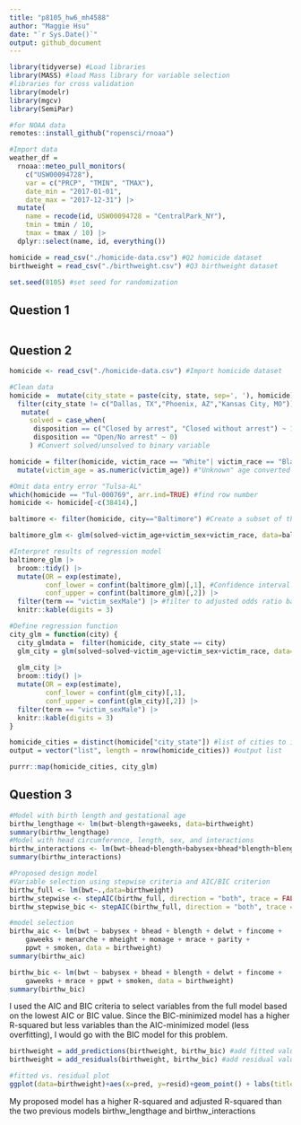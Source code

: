 ```yaml
---
title: "p8105_hw6_mh4588"
author: "Maggie Hsu"
date: "`r Sys.Date()`"
output: github_document
---
```


```r
library(tidyverse) #Load libraries
library(MASS) #load Mass library for variable selection
#libraries for cross validation
library(modelr)
library(mgcv)
library(SemiPar)

#for NOAA data
remotes::install_github("ropensci/rnoaa")

#Import data
weather_df = 
  rnoaa::meteo_pull_monitors(
    c("USW00094728"),
    var = c("PRCP", "TMIN", "TMAX"), 
    date_min = "2017-01-01",
    date_max = "2017-12-31") |>
  mutate(
    name = recode(id, USW00094728 = "CentralPark_NY"),
    tmin = tmin / 10,
    tmax = tmax / 10) |>
  dplyr::select(name, id, everything())

homicide = read_csv("./homicide-data.csv") #Q2 homicide dataset
birthweight = read_csv("./birthweight.csv") #Q3 birthweight dataset

set.seed(8105) #set seed for randomization 
```
## Question 1
```r

```

## Question 2
```r
homicide <- read_csv("./homicide-data.csv") #Import homicide dataset

#Clean data
homicide =  mutate(city_state = paste(city, state, sep=', '), homicide) |> #Create "city,state" variable
  filter(city_state != c("Dallas, TX","Phoenix, AZ","Kansas City, MO")) |> #Omit cities Dallas, TX; Phoenix, AZ; and Kansas City, MO
   mutate(
     solved = case_when(
      disposition == c("Closed by arrest", "Closed without arrest") ~ 1, 
      disposition == "Open/No arrest" ~ 0)
     ) #Convert solved/unsolved to binary variable

homicide = filter(homicide, victim_race == "White"| victim_race == "Black") |> #Select victim_race to only have observations where victim_race is white or black
  mutate(victim_age = as.numeric(victim_age)) #"Unknown" age converted into NAs

#Omit data entry error "Tulsa-AL"
which(homicide == "Tul-000769", arr.ind=TRUE) #find row number
homicide <- homicide[-c(38414),]
```
```r
baltimore <- filter(homicide, city=="Baltimore") #Create a subset of the dataset homicide for just Baltimore observations.

baltimore_glm <- glm(solved~victim_age+victim_sex+victim_race, data=baltimore, family = binomial()) #Set up regression model

#Interpret results of regression model
baltimore_glm |>
  broom::tidy() |>
  mutate(OR = exp(estimate), 
         conf_lower = confint(baltimore_glm)[,1], #Confidence interval bounds
         conf_upper = confint(baltimore_glm)[,2]) |>
  filter(term == "victim_sexMale") |> #filter to adjusted odds ratio based on sex
  knitr::kable(digits = 3) 
```
```r
#Define regression function 
city_glm = function(city) {
  city_glmdata =  filter(homicide, city_state == city)
  glm_city = glm(solved~solved~victim_age+victim_sex+victim_race, data=city_glmdata, family=binomial())
  
  glm_city |>
  broom::tidy() |>
  mutate(OR = exp(estimate), 
         conf_lower = confint(glm_city)[,1],
         conf_upper = confint(glm_city)[,2]) |>
  filter(term == "victim_sexMale") |>
  knitr::kable(digits = 3) 
}

```

```r
homicide_cities = distinct(homicide["city_state"]) #list of cities to iterate over
output = vector("list", length = nrow(homicide_cities)) #output list

purrr::map(homicide_cities, city_glm)
```
## Question 3
```r
#Model with birth length and gestational age
birthw_lengthage <- lm(bwt~blength+gaweeks, data=birthweight)
summary(birthw_lengthage)
#Model with head circumference, length, sex, and interactions
birthw_interactions <- lm(bwt~bhead+blength+babysex+bhead*blength+blength*babysex+bhead*babysex+bhead*babysex*blength, data=birthweight)
summary(birthw_interactions)
```
```r
#Proposed design model
#Variable selection using stepwise criteria and AIC/BIC criterion
birthw_full <- lm(bwt~.,data=birthweight)
birthw_stepwise <- stepAIC(birthw_full, direction = "both", trace = FALSE, k=2)
birthw_stepwise_bic <- stepAIC(birthw_full, direction = "both", trace = FALSE, k=log(4342))

#model selection
birthw_aic <- lm(bwt ~ babysex + bhead + blength + delwt + fincome + 
    gaweeks + menarche + mheight + momage + mrace + parity + 
    ppwt + smoken, data = birthweight)
summary(birthw_aic)

birthw_bic <- lm(bwt ~ babysex + bhead + blength + delwt + fincome + 
    gaweeks + mrace + ppwt + smoken, data = birthweight)
summary(birthw_bic)

```
I used the AIC and BIC criteria to select variables from the full model based on the lowest AIC or BIC value. Since the BIC-minimized model has a higher R-squared but less variables than the AIC-minimized model (less overfitting), I would go with the BIC model for this problem.
```r
birthweight = add_predictions(birthweight, birthw_bic) #add fitted values
birthweight = add_residuals(birthweight, birthw_bic) #add residual values

#fitted vs. residual plot
ggplot(data=birthweight)+aes(x=pred, y=resid)+geom_point() + labs(title="Fitted vs. Residual Values")+xlab("Fitted Values")+ylab("Residual Values")
```
My proposed model has a higher R-squared and adjusted R-squared than the two previous models birthw_lengthage and birthw_interactions